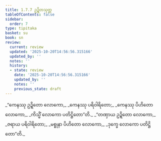 ```yaml
---
title: 1.7.7 ဥဍ္ဍိတသုတ္တ
tableOfContents: false
sidebar:
  order: 7
type: tipitaka
basket: su
book: sn
review:
  current: review
  updated: '2025-10-20T14:56:56.315166'
  updated_by: ''
  notes: ''
  history:
  - state: review
    date: '2025-10-20T14:56:56.315166'
    updated_by: ''
    notes: ''
    previous_state: draft
---
```



<DynamicBreadcrumb />


<ReviewStatus review={frontmatter.review} showDetails={true} />

<HypothesisAnnotation frontmatter={frontmatter} />

<Division number="67" book="sn" e="ch" v="18" p="289">

<Paragraph number="323" type="verses" book="sn">
_“ကေနဿု ဥဍ္ဍိတော လောကော,_  
_ကေနဿု ပရိဝါရိတော;_  
_ကေနဿု ပိဟိတော လောကော,_  
_ကိသ္မိံ လောကော ပတိဋ္ဌိတော”တိ._  

</Paragraph>

<Paragraph number="324" type="verses" book="sn">
_“တဏှာယ ဥဍ္ဍိတော လောကော,_  
_ဇရာယ ပရိဝါရိတော;_  
_မစ္စုနာ ပိဟိတော လောကော,_  
_ဒုက္ခေ လောကော ပတိဋ္ဌိတော”တိ._
</Paragraph>
</Division>